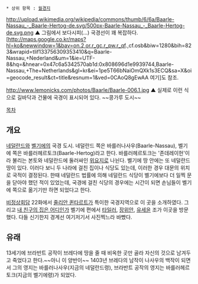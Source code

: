  * 상위 항목 : [[월경지]]

http://upload.wikimedia.org/wikipedia/commons/thumb/6/6a/Baarle-Nassau_-_Baarle-Hertog-de.svg/500px-Baarle-Nassau_-_Baarle-Hertog-de.svg.png
▲ 그림에서 보다시피(...) 국경선이 꽤 복잡하다. [http://maps.google.co.kr/maps?hl=ko&newwindow=1&bav=on.2,or.r_gc.r_pw.r_qf.,cf.osb&biw=1280&bih=823&wrapid=tlif133756309353410&q=Baarle-Nassau,+Nederland&um=1&ie=UTF-8&hq=&hnear=0x47c6a5342570ab1d:0x808696d1e9939744,Baarle-Nassau,+The+Netherlands&gl=kr&ei=1pe5T66bNaiOmQXk1s3ECQ&sa=X&oi=geocode_result&ct=title&resnum=1&ved=0CAoQ8gEwAA 여기]도 참조.

http://www.lemonicks.com/photos/Baarle/Baarle-006.1.jpg
▲ 실제로 이런 식으로 길바닥과 건물에 국경이 표시되어 있다. ~~콩가루 도시~~

[[목차]]

{{{#!html
<iframe width="425" height="350" frameborder="0" scrolling="no" marginheight="0" marginwidth="0" src="https://maps.google.co.kr/maps?q=Baarle-Nassau&amp;ie=UTF8&amp;hq=&amp;hnear=Baarle-Nassau,+Noord-Brabant,+%EB%84%A4%EB%8D%9C%EB%9E%80%EB%93%9C&amp;ll=51.445137,4.929523&amp;spn=0.047239,0.06669&amp;t=h&amp;z=14&amp;output=embed"></iframe><br /><small><a href="https://maps.google.co.kr/maps?q=Baarle-Nassau&amp;ie=UTF8&amp;hq=&amp;hnear=Baarle-Nassau,+Noord-Brabant,+%EB%84%A4%EB%8D%9C%EB%9E%80%EB%93%9C&amp;ll=51.445137,4.929523&amp;spn=0.047239,0.06669&amp;t=h&amp;z=14&amp;source=embed" style="color:#0000FF;text-align:left">크게 보기</a></small>
}}}

== 개요 ==
[[네덜란드]]와 [[벨기에]]의 국경 도시. 네덜란드 쪽은 바를러나사우(Baarle-Nassau), 벨기에 쪽은 바를러헤르토크(Baarle-Hertog)라고 한다. 바를러헤르토크는 '존데레이헌'이라 불리는 본토와 네덜란드에 둘러싸인 [[위요지]]로 나뉜다. 벨기에 땅 안에는 또 네덜란드 땅이 있다. 이러다 보니 두 나라에 걸친 집이나 식당도 있는데, 이러한 경우 대문의 위치로 국적이 결정된다. 한때 네덜란드 법률에 의해 네덜란드 식당이 벨기에보다 더 일찍 문을 닫아야 했던 적이 있었는데, 국경에 걸친 식당의 경우에는 시간이 되면 손님들이 벨기에 쪽으로 옮기기만 하면 되었다고 한다.

[[비정상회담]] 22화에서 [[줄리안 퀸타르트]]가 특이한 국경지역으로 이 곳을 소개하였다. 그리고 [[내 친구의 집은 어디인가]] 벨기에 편에서 [[타일러 라쉬|타일러]], [[장위안]], [[유세윤]] 조가 이곳을 방문했다. 다들 신기한지 경계선 여기저기서 사진찍느라 바빴다.

== 유래 ==
13세기에 브라반트 공작이 브레다에 땅을 줄 때 비옥한 곳만 골라 자신의 것으로 남겨두고 죽었다고 한다.~~아니 이 양반이~~ 1403년 브레다의 남작이 나사우의 백작이 되면서 그의 영지는 바를러나사우(지금의 네덜란드령), 브라반트 공작의 영지는 바를러헤르토크(지금의 벨기에령)가 되었다.
